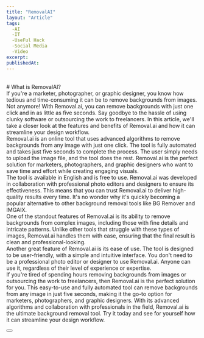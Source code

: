 ```yaml
---
title: "RemovalAI"
layout: "Article"
tags:
  -AI 
  -IT
  -UseFul Hack
  -Social Media
  -Video
excerpt:
publishedAt:
---
```

<br/>
# What is RemovalAI?
<br/>
If you're a marketer, photographer, or graphic designer, you know how tedious and time-consuming it can be to remove backgrounds from images. Not anymore! With Removal.ai, you can remove backgrounds with just one click and in as little as five seconds. Say goodbye to the hassle of using clunky software or outsourcing the work to freelancers. In this article, we'll take a closer look at the features and benefits of Removal.ai and how it can streamline your design workflow.
<br/>
Removal.ai is an online tool that uses advanced algorithms to remove backgrounds from any image with just one click. The tool is fully automated and takes just five seconds to complete the process. The user simply needs to upload the image file, and the tool does the rest. Removal.ai is the perfect solution for marketers, photographers, and graphic designers who want to save time and effort while creating engaging visuals.
<br/>
The tool is available in English and is free to use. Removal.ai was developed in collaboration with professional photo editors and designers to ensure its effectiveness. This means that you can trust Removal.ai to deliver high-quality results every time. It's no wonder why it's quickly becoming a popular alternative to other background removal tools like BG Remover and IMGAIX.
<br/>
One of the standout features of Removal.ai is its ability to remove backgrounds from complex images, including those with fine details and intricate patterns. Unlike other tools that struggle with these types of images, Removal.ai handles them with ease, ensuring that the final result is clean and professional-looking.
<br/>
Another great feature of Removal.ai is its ease of use. The tool is designed to be user-friendly, with a simple and intuitive interface. You don't need to be a professional photo editor or designer to use Removal.ai. Anyone can use it, regardless of their level of experience or expertise.
<br/>
If you're tired of spending hours removing backgrounds from images or outsourcing the work to freelancers, then Removal.ai is the perfect solution for you. This easy-to-use and fully automated tool can remove backgrounds from any image in just five seconds, making it the go-to option for marketers, photographers, and graphic designers. With its advanced algorithms and collaboration with professionals in the field, Removal.ai is the ultimate background removal tool. Try it today and see for yourself how it can streamline your design workflow.
<br/>
<br />
<Button
  address="https://removal.ai/"
  text="Link to RemovalAI"
/>